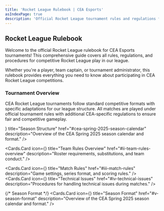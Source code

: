 ```yaml
---
title: 'Rocket League Rulebook | CEA Esports'
asIndexPage: true
description: 'Official Rocket League tournament rules and regulations for CEA Esports competitions - covering match formats, player conduct, technical requirements, and competition guidelines.'
---
```






## Rocket League Rulebook

Welcome to the official Rocket League rulebook for CEA Esports tournaments! This comprehensive guide covers all rules, regulations, and procedures for competitive Rocket League play in our league.

Whether you're a player, team captain, or tournament administrator, this rulebook provides everything you need to know about participating in CEA Rocket League competitions.

### Tournament Overview
CEA Rocket League tournaments follow standard competitive formats with specific adaptations for our league structure. All matches are played under official tournament rules with additional CEA-specific regulations to ensure fair and competitive gameplay.


<Cards>
  <Cards.Card
    icon={<Trophy />}
    title="Season Structure"
    href="#cea-spring-2025-season-calendar"
    description="Overview of the CEA Spring 2025 season calendar and format."
  />

  <Cards.Card
    icon={<Users />}
    title="Team Rules Overview"
    href="#ii-team-rules-overview"
    description="Roster requirements, substitutions, and team conduct."
  />

  <Cards.Card
    icon={<Monitor />}
    title="Match Rules"
    href="#iii-match-rules"
    description="Game settings, series format, and scoring rules."
  />
  <Cards.Card
    icon={<Settings />}
    title="Technical Issues"
    href="#iv-technical-issues"
    description="Procedures for handling technical issues during matches."
  />

  {/* Season Format */}
  <Cards.Card
    icon={<Settings />}
    title="Season Format"
    href="#v-season-format"
    description="Overview of the CEA Spring 2025 season calendar and format."
  />
</Cards>
